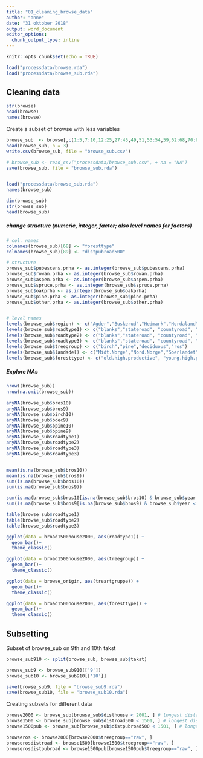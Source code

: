 ```yaml
---
title: "01_cleaning_browse_data"
author: "anne"
date: "31 oktober 2018"
output: word_document
editor_options: 
  chunk_output_type: inline
---
```


```r
knitr::opts_chunk$set(echo = TRUE)
```


```r
load("processdata/browse.rda")
load("processdata/browse_sub.rda")
```

## Cleaning data
```r
str(browse)
head(browse)
names(browse)

```

Create a subset of browse with less variables
```r
browse_sub  <- browse[,c(1:5,7:10,12:25,27:45,49,51,53:54,59,62:68,70:82,87:88,96:104,109:119)]
head(browse_sub, n = 3)
write.csv(browse_sub, file = "browse_sub.csv")

# browse_sub <- read_csv("processdata/browse_sub.csv", + na = "NA")
save(browse_sub, file = "browse_sub.rda")


load("processdata/browse_sub.rda")
names(browse_sub)
```


```r
dim(browse_sub)
str(browse_sub)
head(browse_sub)

```

##### change structure (numeric, integer, factor; also level names for factors)
```r
# col. names
colnames(browse_sub)[68] <- "foresttype"
colnames(browse_sub)[89] <- "distpubroad500"

# structure
browse_sub$pubescens.prha <- as.integer(browse_sub$pubescens.prha)
browse_sub$rowan.prha <- as.integer(browse_sub$rowan.prha)
browse_sub$aspen.prha <- as.integer(browse_sub$aspen.prha)
browse_sub$spruce.prha <- as.integer(browse_sub$spruce.prha)
browse_sub$oakprha <- as.integer(browse_sub$oakprha)
browse_sub$pine.prha <- as.integer(browse_sub$pine.prha)
browse_sub$other.prha <- as.integer(browse_sub$other.prha)


# level names
levels(browse_sub$region) <- c("Agder","Buskerud","Hedmark","Hordaland","More.Romsdal","Nord.Trondelag","Nordland","Oppland", "Ostfold.Akershus","Rogaland","Sogn.Fjordane","Sor.Trondelag","Troms","Vestfold.Telemark")
levels(browse_sub$roadtype1) <- c("blanks","stateroad", "countyroad", "municipalityroad") 
levels(browse_sub$roadtype2) <- c("blanks","stateroad", "countyroad", "municipalityroad","privateroad") 
levels(browse_sub$roadtype3) <- c("blanks","stateroad", "countyroad", "municipalityroad","privateroad", "forestroad") 
levels(browse_sub$treegroup) <- c("birch","pine","deciduous","ros")
levels(browse_sub$landsdel) <- c("Midt.Norge","Nord.Norge","Soerlandet","Vestlandet","Oestlandet.vest", "Oestlandet.oest")
levels(browse_sub$foresttype) <- c("old.high.productive", "young.high.productive","old.low.productive","young.low.productive", "unproductive")


```

##### Explore NAs
```r
nrow((browse_sub))
nrow(na.omit(browse_sub))
  
anyNA(browse_sub$bros10)
anyNA(browse_sub$bros9)
anyNA(browse_sub$birch10)
anyNA(browse_sub$bdec9)
anyNA(browse_sub$bpine10)
anyNA(browse_sub$bpine9)
anyNA(browse_sub$roadtype1)
anyNA(browse_sub$roadtype2)
anyNA(browse_sub$roadtype3)
anyNA(browse_sub$roadtype3)


mean(is.na(browse_sub$bros10))
mean(is.na(browse_sub$bros9))
sum(is.na(browse_sub$bros10))
sum(is.na(browse_sub$bros9))

sum(is.na(browse_sub$bros10[is.na(browse_sub$bros10) & browse_sub$year > 2010]))
sum(is.na(browse_sub$bros9[is.na(browse_sub$bros9) & browse_sub$year < 2009]))

```



```r
table(browse_sub$roadtype1)
table(browse_sub$roadtype2)
table(browse_sub$roadtype3)

```
```r
ggplot(data = broad1500house2000, aes(roadtype1)) +
  geom_bar()+
  theme_classic()

ggplot(data = broad1500house2000, aes(treegroup)) +
  geom_bar()+
  theme_classic()

ggplot(data = browse_origin, aes(treartgruppe)) +
  geom_bar()+
  theme_classic()

ggplot(data = broad1500house2000, aes(foresttype)) +
  geom_bar()+
  theme_classic()
```





## Subsetting

Subset of browse_sub on 9th and 10th takst
```r
browse_sub910 <- split(browse_sub, browse_sub$takst)

browse_sub9 <- browse_sub910[['9']]
browse_sub10 <- browse_sub910[['10']]

save(browse_sub9, file = "browse_sub9.rda")
save(browse_sub10, file = "browse_sub10.rda")

```




Creating subsets for different data
```r
browse2000 <- browse_sub[browse_sub$disthouse < 2001, ] # longest distance to house 2000m
browse1500 <- browse_sub[browse_sub$distroad500 < 1501, ] # longest distance to any road (that is further than 500m from a house) 1500m
browse1500pub <- browse_sub[browse_sub$distpubroad500 < 1501, ] # longest distance to public roads (that are further than 500m from a house) 1500m

browseros <- browse2000[browse2000$treegroup=="raw", ]
browserosdistroad <- browse1500[browse1500$treegroup=="raw", ]
browserosdistpubroad <- browse1500pub[browse1500pub$treegroup=="raw", ]
```






